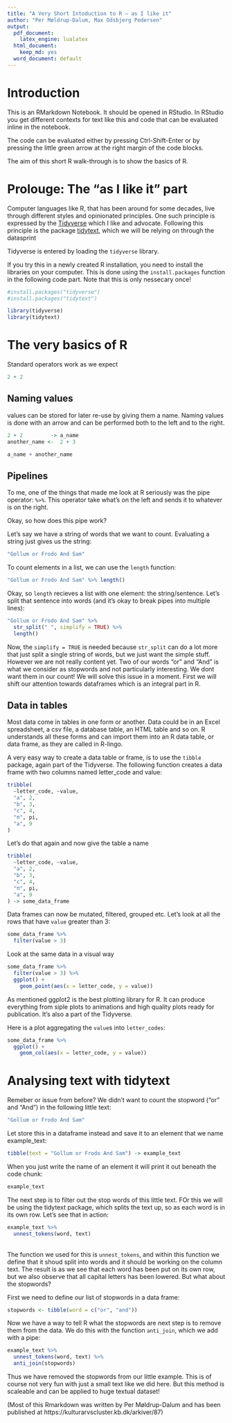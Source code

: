 ```yaml
---
title: "A Very Short Intoduction to R — as I like it"
author: "Per Møldrup-Dalum, Max Odsbjerg Pedersen"
output:
  pdf_document:
    latex_engine: lualatex
  html_document:
    keep_md: yes
  word_document: default
---
```

# Introduction

This is an RMarkdown Notebook. It should be opened in RStudio. In RStudio you get different contexts for text like this and code that can be evaluated inline in the notebook.

The code can be evaluated either by pressing Ctrl-Shift-Enter or by pressing the little green arrow at the right margin of the code blocks.

The aim of this short R walk-through is to show the basics of R.

# Prolouge: The "as I like it" part

Computer languages like R, that has been around for some decades, live through different styles and opinionated principles. One such principle is expressed by the [Tidyverse](https://www.tidyverse.org) which I like and advocate. Following this principle is the package [tidytext](https://www.tidytextmining.com), which we will be relying on through the datasprint

Tidyverse is entered by loading the `tidyverse` library. 

If you try this in a newly created R installation, you need to install the libraries on your computer. This is done using the `install.packages` function in the following code part. Note that this is only nessecary once!

```r
#install.packages("tidyverse")
#install.packages("tidytext")
```


```r
library(tidyverse)
library(tidytext)
```


# The very basics of R

Standard operators work as we expect

```r
2 + 2
```

## Naming values

values can be stored for later re-use by giving them a name. Naming values is done with an arrow and can be performed both to the left and to the right.

```r
2 + 2         -> a_name
another_name <-  2 + 3

a_name + another_name
```

## Pipelines

To me, one of the things that made me look at R seriously was the pipe operator: `%>%`. This operator take what's on the left and sends it to whatever is on the right. 

Okay, so how does this pipe work?

Let's say we have a string of words that we want to count. Evaluating a string just gives us the string:

```r
"Gollum or Frodo And Sam"
```

To count elements in a list, we can use the `length` function:

```r
"Gollum or Frodo And Sam" %>% length()
```

Okay, so `length` recieves a list with one element: the string/sentence. Let's split that sentence into words (and it's okay to break pipes into multiple lines):

```r
"Gollum or Frodo And Sam" %>%
  str_split(" ", simplify = TRUE) %>% 
  length()
```

Now, the `simplify = TRUE` is needed because `str_split` can do a lot more that just split a single string of words, but we just want the simple stuff. However we are not really content yet. Two of our words "or" and "And" is what we consider as stopwords and not particularly interesting. We dont want them in our count! We will solve this issue in a moment. First we will shift our attention towards dataframes which is an integral part in R. 



## Data in tables

Most data come in tables in one form or another. Data could be in an Excel spreadsheet, a csv file, a database table, an HTML table and so on. R understands all these forms and can import them into an R data table, or data frame, as they are called in R-lingo.

A very easy way to create a data table or frame, is to use the `tibble` package, again part of the Tidyverse. The following function creates a data frame with two columns named letter_code and value:

```r
tribble(
  ~letter_code, ~value,
  "a", 2,
  "b", 3,
  "c", 4,
  "π", pi,
  "a", 9
)
```

Let's do that again and now give the table a name

```r
tribble(
  ~letter_code, ~value,
  "a", 2,
  "b", 3,
  "c", 4,
  "π", pi,
  "a", 9
) -> some_data_frame
```

Data frames can now be mutated, filtered, grouped etc. Let's look at all the rows that have `value` greater than 3:

```r
some_data_frame %>% 
  filter(value > 3)
```

Look at the same data in a visual way


```r
some_data_frame %>% 
  filter(value > 3) %>% 
  ggplot() +
    geom_point(aes(x = letter_code, y = value))
```

As mentioned ggplot2 is the best plotting library for R. It can produce everything from siple plots to animations and high quality plots ready for publication. It's also a part of the Tidyverse.

Here is a plot aggregating the `value`s into `letter_codes`:

```r
some_data_frame %>% 
  ggplot() +
    geom_col(aes(x = letter_code, y = value))
```


# Analysing text with tidytext
Remeber or issue from before? We didn't want to count the stopword ("or" and "And") in the following little text:

```r
"Gollum or Frodo And Sam"
```

Let store this in a dataframe instead and save it to an element that we name example_text:

```r
tibble(text = "Gollum or Frodo And Sam") -> example_text
```

When you just write the name of an element it will print it out beneath the code chunk:
```r
example_text
```
The next step is to filter out the stop words of this little text. FOr this we will be using the tidytext package, which splits the text up, so as each word is in its own row. Let's see that in action:

```r
example_text %>% 
  unnest_tokens(word, text)
```
<br>
The function we used for this is `unnest_tokens`, and within this function we define that it shoud split into words and it should be working on the column text. The result is as we see that each word has been put on its own row, but we also observe that all capital letters has been lowered. But what about the stopwords? 

First we need to define our list of stopwords in a data frame: 
```r
stopwords <- tibble(word = c("or", "and"))
```

Now we have a way to tell R what the stopwords are next step is to remove them from the data. We do this with the function `anti_join`, which we add with a pipe:

```r
example_text %>%
  unnest_tokens(word, text) %>%  
  anti_join(stopwords)
```
Thus we have removed the stopwords from our little example. This is of course not very fun with just a small text like we did here. But this method is scaleable and can be applied to huge textual dataset!

(Most of this Rmarkdown was written by Per Møldrup-Dalum and has been published at https://kulturarvscluster.kb.dk/arkiver/87)

